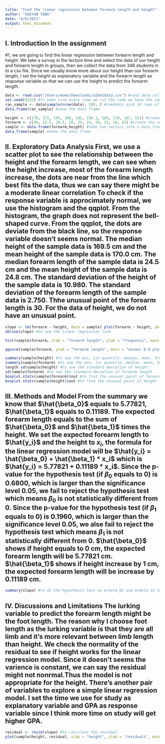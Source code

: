 ---
title: "find the linear regression between forearm length and height"
author: "SHIYUN TANG"
date: "4/6/2021"
output: html_document
---

## I. Introduction In the assignment 

#1, we are going to find the linear regression between forearm length and height. We take a survay in the lecture time and select the data of our height and forearm length in groups, then we collect the data from 346 students in to a csv file. Since we usually know more about our height than our forearm length, I set the height as explanatory variable and the forearm length as response variable so that we can use the height to predict the forearm length. 

```{r, include=FALSE, warning=FALSE} 
data <- read.csv("/Users/momo/Downloads/a20a1data.csv") #read data collected in class 
set.seed(4232) #To make sure every time we run the code we have the same data been selected 
ran_sample <- data[sample(nrow(data), 10), ] #ramdomly pick 10 raws of data 
data.frame(ran_sample) #show the data frame 
``` 

```{r, include=FALSE} 
height <- c(178, 172, 165, 186, 181, 156.1, 165, 178, 167, 152) #create the vectors of height 
forearm <- c(26, 23.5, 20.5, 28, 25, 24, 30, 25, 24, 22) #create the vectors of forearm length 
sample <- data.frame(forearm,height) #take two vectors into a data frame 
data.frame(sample) #show the data frame 
``` 

## II. Exploratory Data Analysis First, we use a scatter plot to see the relationship between the height and the forearm length, we can see when the height increase, most of the forearm length increase, the dots are near from the line which best fits the data, thus we can say there might be a moderate linear correlation To check if the response variable is approcimately normal, we use the histogram and the qqplot. From the histogram, the graph does not represent the bell-shaped curve. From the qqplot, the dots are deviate from the black line, so the response variable doesn't seems normal. The median height of the sample data is 169.5 cm and the mean height of the sample data is 170.0 cm. The median forearm length of the sample data is 24.5 cm and the mean height of the sample data is 24.8 cm. The standard deviation of the height of the sample data is 10.980. The standard deviation of the forearm length of the sample data is 2.750. Thhe unusual point of the forearm length is 30. For the data of height, we do not have an unusual point. 
```{r, echo=FALSE} 
slope <- lm(forearm ~ height, data = sample) plot(forearm ~ height, data = sample, xlab = "height", ylab = "forearm length", main = "scatter plot of height and forearm length 4232") #create a scatter plot to see the relationship between forearm length and height 
abline(slope) #to see the linear regression line 
```
```{r,echo=FALSE} 
hist(sample$forearm, xlab = "forearm length", ylab = "frequency", main = "histogram of forearm length 4232" ) #create a histogram of the response variable (forearm) to see if it's normal 
``` 
```{r,echo=FALSE} 
qqnorm(sample$forearm, ylab = "forearm length", main = "normal Q-Q plot of forearm length 4232") qqline(sample$forearm) #to check the level of normality 
``` 
```{r, include=FALSE} 
summary(sample$height) #to see the min, 1st quantile, median, mean, 3rd quantile, max of height 
summary(sample$forearm) #to see the min, 1st quantile, median, mean, 3rd quantile, max of forearm 
length sd(sample$height) #to see the standard deviation of height 
sd(sample$forearm) #to see the standard deviation of forearm length 
boxplot.stats(sample$forearm)$out #to find the unusual point of forearm length 
boxplot.stats(sample$height)$out #to find the unusual point of height 
``` 

## III. Methods and Model From the summary we know that $\hat{\beta_0}$ equals to 5.77821, $\hat{\beta_1}$ equals to 0.11189. The expected forearm length equals to the sum of $\hat{\beta_0}$ and $\hat{\beta_1}$ times the height. We set the expected forearm length to $\hat{y_i}$ and the height to $x_i$, the formula for the linear regression model will be $\hat{y_i} = \hat{\beta_0} + \hat{\beta_1} * x_i$ which is $\hat{y_i} = 5.77821 + 0.11189 * x_i$. Since the p-value for the hypothesis test (if $\beta_0$ equals to 0) is 0.6800, which is larger than the significance level 0.05, we fail to reject the hypothesis test which means $\beta_0$ is not statistically different from 0. Since the p-value for the hypothesis test (if $\beta_1$ equals to 0) is 0.1960, which is larger than the significance level 0.05, we alse fail to reject the hypothesis test which means $\beta_1$ is not statistically different from 0. $\hat{\beta_0}$ shows if height equals to 0 cm, the expected forearm length will be 5.77821 cm. $\hat{\beta_1}$ shows if height increase by 1 cm, the expected forearm length will be increase by 0.11189 cm. 

```{r, echo=FALSE} 
summary(slope) #to do the hypothesis test on $\beta_0$ and $\beta_1$ to see if they are statistically different from zero 
```

## IV. Discussions and Limitations The lurking variable to predict the forearm length might be the foot length. The reason why I choose foot length as the lurking variable is that they are all limb and it's more relevant between limb length than height. We check the normality of the residual to see if height works for the linear regression model. Since it doesn't seems the varience is constant, we can say the residual might not nonrmal.Thus the model is not appropriate for the height. There's another pair of variables to explore a simple linear regression model. I set the time we use for study as explanatory variable and GPA as response variable since I think more time on study will get higher GPA.

```{r, echo=FALSE}
residual <- resid(slope) #to calculate the residual 
plot(sample$height, residual, xlab = "height", ylab = "residuals", main = "residual plot") #to check the level of normality 
```

